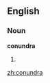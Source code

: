 {{rfv}}
==English==

===Noun===
'''conundra''' {{p}}

# {{plural of|[[conundrum#English|conundrum]]}}

[[zh:conundra]]